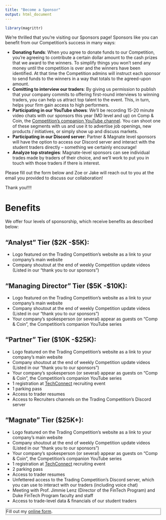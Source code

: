 ```yaml
---
title: "Become a Sponsor"
output: html_document
---
```


```r
library(magrittr)
```

We're thrilled that you're visiting our Sponsors page! Sponsors like you can 
benefit from our Competition's success in many ways:

  - **Donating funds**: When you agree to donate funds to our Competition, 
    you're agreeing to contribute a certain dollar amount to the cash prizes
    that we award to the winners. To simplify things you won't send any money 
    until the competition is over and the winners have been identified. At that 
    time the Competition admins will instruct each sponsor to send funds to the
    winners in a way that totals to the agreed-upon amount.
  - **Comitting to interview our traders**: By giving us permission to publish 
    that your company commits to offering first-round interviews to winning 
    traders, you can help us attract top talent to the event. This, in turn, 
    helps your firm gain access to high performers.
  - **Participating in our YouTube shows**: We'll be recording 15-20 minute 
    video chats with our sponsors this year (MD level and up) on Comp & Coin, 
    the [Competition's companion YouTube channel](https://www.youtube.com/@DukeFintechCompetition).
    You can shoot one of these segments with us and use it to advertise job 
    openings, new products / initiatives, or simply show up and discuss markets.
  - **Participating in our Discord server**: Partner & Magnate level sponsors
    will have the option to access our Discord server and interact with the
    student traders directly -- something we certainly encourage!
  - **Analyze top strategies**: Magnate-level sponsors can see individual trades
    made by traders of their choice, and we'll work to put you in touch with 
    those traders if there is interest.
    
Please fill out the form below and Zoe or Jake will reach out to you at the 
email you provided to discuss our collaboration! 

Thank you!!!!

# Benefits
We offer four levels of sponsorship, which receive benefits as described below:

## "Analyst" Tier ($2K -$5K):
- Logo featured on the Trading Competition's website as a link to your company's
  main website
- Company shoutout at the end of weekly Competition update videos (Listed in our
  “thank you to our sponsors”)
  
## "Managing Director" Tier ($5K -$10K):
- Logo featured on the Trading Competition's website as a link to your company's
  main website
- Company shoutout at the end of weekly Competition update videos (Listed in our
  “thank you to our sponsors”)
- Your company’s spokesperson (or several) appear as guests on “Comp & Coin”, 
  the Competition’s companion YouTube series
  
## "Partner" Tier ($10K -$25K):
- Logo featured on the Trading Competition's website as a link to your company's
  main website
- Company shoutout at the end of weekly Competition update videos (Listed in our
  “thank you to our sponsors”)
- Your company’s spokesperson (or several) appear as guests on “Comp & Coin”, 
  the Competition’s companion YouTube series
- 1 registration at [TechConnect](https://pratt.duke.edu/corporate/techconnect) recruiting event
- 1 parking pass
- Access to trader resumes
- Access to Recruiters channels on the Trading Competition's Discord server
  
## "Magnate" Tier ($25K+):
- Logo featured on the Trading Competition's website as a link to your company's
  main website
- Company shoutout at the end of weekly Competition update videos (Listed in our
  “thank you to our sponsors”)
- Your company’s spokesperson (or several) appear as guests on “Comp & Coin”, 
  the Competition’s companion YouTube series
- 1 registration at [TechConnect](https://pratt.duke.edu/corporate/techconnect) recruiting event
- 2 parking pass
- Access to trader resumes
- Unfettered access to the Trading Competition's Discord server, which you can
  use to interact with our traders (including voice chat)
- Meeting with Prof. Jimmie Lenz (Director of the FinTech Program) and Duke 
  FinTech Program faculty and staff 
- Access to trade-level data & financials of our student traders
  

<div id="wufoo-div" style="background-color:#fff;border-style:ridge;">
<div id="wufoo-w7u9gcl1niqvtm"> Fill out my <a href="https://dukefinance.wufoo.com/forms/w7u9gcl1niqvtm">online form</a>. </div> <script type="text/javascript"> var w7u9gcl1niqvtm; (function(d, t) { var s = d.createElement(t), options = { 'userName':'dukefinance', 'formHash':'w7u9gcl1niqvtm', 'autoResize':true, 'height':'1045', 'async':true, 'host':'wufoo.com', 'header':'show', 'ssl':true }; s.src = ('https:' == d.location.protocol ?'https://':'http://') + 'secure.wufoo.com/scripts/embed/form.js'; s.onload = s.onreadystatechange = function() { var rs = this.readyState; if (rs) if (rs != 'complete') if (rs != 'loaded') return; try { w7u9gcl1niqvtm = new WufooForm(); w7u9gcl1niqvtm.initialize(options); w7u9gcl1niqvtm.display(); } catch (e) { } }; var scr = d.getElementsByTagName(t)[0], par = scr.parentNode; par.insertBefore(s, scr); })(document, 'script'); </script></div>
